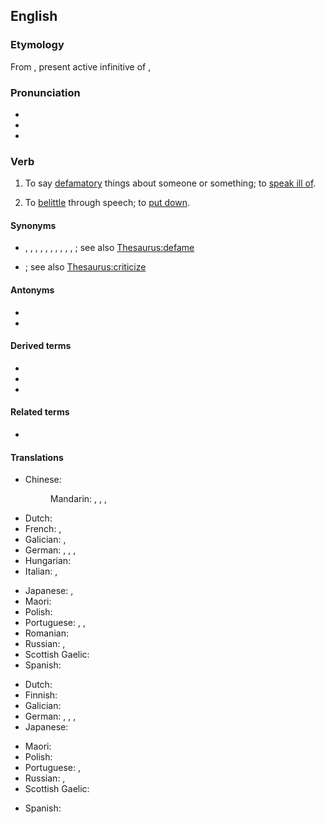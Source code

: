 ==English==
{{was wotd|2007|February|27}}

===Etymology===
From {{etyl|la|en}} {{m|la|vīlificāre}}, present active infinitive of {{m|la|vīlificō||villify}},

===Pronunciation===
* {{IPA|/ˈvɪl.ɪ.faɪ/|lang=en}}
* {{audio|en-us-vilify.ogg|Audio (US)|lang=en}}
* {{audio|en-au-vilify.ogg|Audio (AU)|lang=en}}

===Verb===
{{en-verb|vilif|ies}}

# {{lb|en|transitive}} To say [[defamatory]] things about someone or something; to [[speak ill of]].
# {{lb|en|transitive}} To [[belittle]] through speech; to [[put down]].

====Synonyms====
* {{sense|say defamatory things about}} {{l|en|abuse}}, {{l|en|assail}}, {{l|en|criticize}}, {{l|en|decry}}, {{l|en|denigrate}}, {{l|en|demonize}}, {{l|en|denounce}}, {{l|en|libel}}, {{l|en|revile}}, {{l|en|slander}}, {{l|en|run down}}; see also [[Thesaurus:defame]]
* {{sense|belittle, put down}} {{l|en|berate}}; see also [[Thesaurus:criticize]]

====Antonyms====
* {{l|en|glorify}}
* {{l|en|praise}}

====Derived terms====
* {{l|en|vilification}}
* {{l|en|vilifiable}}
* {{l|en|vilifier}}

====Related terms====
* {{l|en|vile}}

====Translations====
{{trans-top|say defamatory things about; to speak ill of}}
* Chinese:
*: Mandarin: {{t+|cmn|詆毀|sc=Hani}}, {{t+|cmn|诋毁|tr=dǐhuǐ|sc=Hani}}, {{t+|cmn|醜化|sc=Hani}}, {{t+|cmn|丑化|tr=chǒuhuà|sc=Hani}}
* Dutch: {{t+|nl|verguizen}}
* French: {{t+|fr|diffamer}}, {{t+|fr|vilipender}}
* Galician: {{t|gl|deostar}}, {{t+|gl|denigrar}}
* German: {{t+|de|diffamieren}}, {{t+|de|verleumden}}, {{t+|de|verunglimpfen}}, {{t+|de|verteufeln}}
* Hungarian: {{t+|hu|rágalmaz}}
* Italian: {{t+|it|denigrare}}, {{t+|it|vilipendere}}
{{trans-mid}}
* Japanese: {{t|ja|貶す|tr=kenasu|sc=Jpan}}, {{t|ja|謗る|tr=soshiru|sc=Jpan}}
* Maori: {{t|mi|whakahariharitae}}
* Polish: {{t+|pl|oczerniać}}
* Portuguese: {{t|pt|vilificar}}, {{t+|pt|vilipendiar}}, {{t+|pt|difamar}}
* Romanian: {{t+|ro|denigra}}
* Russian: {{t+|ru|очерня́ть}}, {{t+|ru|поноси́ть}}
* Scottish Gaelic: {{t|gd|càin}}
* Spanish: {{t+|es|vilipendiar}}
{{trans-bottom}}

{{trans-top|denounce, belittle through speech}}
* Dutch: {{t+|nl|kleineren}}
* Finnish: {{t+|fi|panetella}}
* Galician: {{t+|gl|denigrar}}
* German: {{t+|de|herabwürdigen}}, {{t|de|heruntermachen}}, {{t+|de|schlechtmachen}}, {{t|de|herunterputzen}}
* Japanese: {{t|ja|貶める|tr=otoshimeru}}
{{trans-mid}}
* Maori: {{t|mi|whakahariharitae}}
* Polish: {{t+|pl|potępiać}}
* Portuguese: {{t+|pt|difamar}}, {{t+|pt|diminuir}}
* Russian: {{t+|ru|унижа́ть}}, {{t+|ru|опуска́ть}} {{qualifier|colloquial}}
* Scottish Gaelic: {{t|gd|càin}}
{{trans-bottom}}

{{checktrans-top}}
* Spanish: {{t+check|es|acusar}}
{{trans-mid}}
{{trans-bottom}}